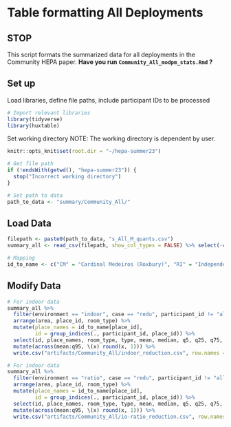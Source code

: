 # Table formatting All Deployments

## STOP

This script formats the summarized data for all deployments in the Community HEPA paper. **Have you run `Community_All_modpm_stats.Rmd` ?**

## Set up
Load libraries, define file paths, include participant IDs to be processed
```r
# Import relevant libraries
library(tidyverse)
library(huxtable)
```

Set working directory
NOTE: The working directory is dependent by user. 
```r
knitr::opts_knit$set(root.dir = "~/hepa-summer23")
```

```r
# Get file path
if (!endsWith(getwd(), "hepa-summer23")) {
  stop("Incorrect working directory")
}
```

```r
# Set path to data
path_to_data <- "summary/Community_All/"
```

## Load Data
```r
filepath <- paste0(path_to_data, "s_All_M_quants.csv")
summary_all <- read_csv(filepath, show_col_types = FALSE) %>% select(-c(1))

# Mapping
id_to_name <- c("CM" = "Cardinal Medeiros (Roxbury)", "RI" = "Independent Homes (Roxbury)", "IB" = "Indigo Block (Roxbury)", "CH" = "Revere City Hall", "RH" = "Revere High School", "MF" = "Mothers Out Front (East Boston)", "LF" = "Little Folks (East Boston)","SS" = "Shining Star (East Boston)")
```
## Modify Data
```r
# For indoor data
summary_all %>%
  filter(environment == "indoor", case == "redu", participant_id != "all") %>%
  arrange(area, place_id, room_type) %>%
  mutate(place_names = id_to_name[place_id], 
         id = group_indices(., participant_id, place_id)) %>%
  select(id, place_names, room_type, type, mean, median, q5, q25, q75, q95) %>%
  mutate(across(mean:q95, \(x) round(x, 1))) %>%
  write.csv("artifacts/Community_All/indoor_reduction.csv", row.names = FALSE)
```
```r
# For indoor data
summary_all %>%
  filter(environment == "ratio", case == "redu", participant_id != "all") %>%
  arrange(area, place_id, room_type) %>%
  mutate(place_names = id_to_name[place_id], 
         id = group_indices(., participant_id, place_id)) %>%
  select(id, place_names, room_type, type, mean, median, q5, q25, q75, q95) %>%
  mutate(across(mean:q95, \(x) round(x, 1))) %>%
  write.csv("artifacts/Community_All/io-ratio_reduction.csv", row.names = FALSE)
```

